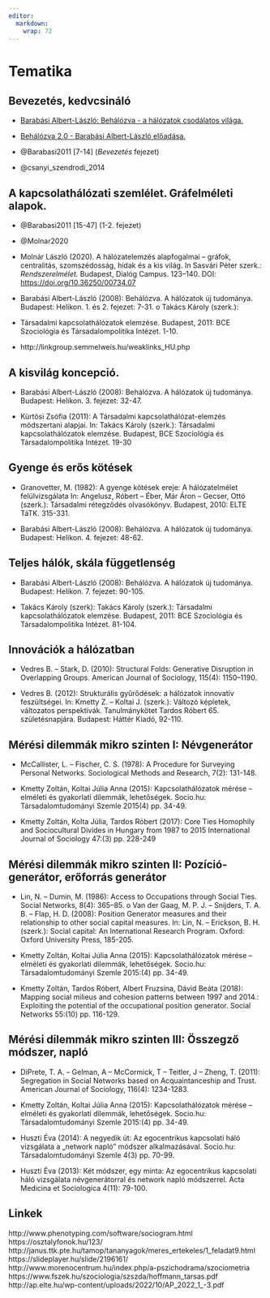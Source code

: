 ---
editor: 
  markdown: 
    wrap: 72
---

# Tematika {.unnumbered}


## Bevezetés, kedvcsináló

- [Barabási Albert-László: Behálózva - a hálózatok csodálatos világa.](https://www.youtube.com/watch?v=AZ1BCScp_Pk)

- [Behálózva 2.0 - Barabási Albert-László előadása.](https://www.digitalhungary.hu/e-volution/A-halozatok-fonntartanak-a-krizisben-is/16199/)

- @Barabasi2011 [7-14] (*Bevezetés* fejezet)

- @csanyi_szendrodi_2014

## A kapcsolathálózati szemlélet. Gráfelméleti alapok.

- @Barabasi2011 [15-47] (1-2. fejezet)

- @Molnar2020

- Molnár László (2020). A hálózatelemzés alapfogalmai – gráfok, centralitás, szomszédosság, hidak és a kis világ. In Sasvári Péter szerk.: *Rendszerelmélet.* Budapest, Dialóg Campus. 123–140. DOI: <https://doi.org/10.36250/00734.07>

- Barabási Albert-László (2008): Behálózva. A hálózatok új tudománya. Budapest: Helikon. 1. és 2. fejezet: 7-31. o Takács Károly (szerk.):

- Társadalmi kapcsolathálózatok elemzése. Budapest, 2011: BCE Szociológia és Társadalompolitika Intézet. 1-10.

- http://linkgroup.semmelweis.hu/weaklinks_HU.php

## A kisvilág koncepció. 

- Barabási Albert-László (2008): Behálózva. A hálózatok új tudománya. Budapest: Helikon. 3. fejezet: 32-47.

- Kürtösi Zsófia (2011): A Társadalmi kapcsolathálózat-elemzés módszertani alapjai. In: Takács Károly (szerk.): Társadalmi kapcsolathálózatok elemzése. Budapest, BCE Szociológia és Társadalompolitika Intézet. 19-30

## Gyenge és erős kötések

- Granovetter, M. (1982): A gyenge kötések ereje: A hálózatelmélet felülvizsgálata In: Angelusz, Róbert -- Éber, Már Áron -- Gecser, Ottó (szerk.): Társadalmi rétegződés olvasókönyv. Budapest, 2010: ELTE TáTK. 315-331.

- Barabási Albert-László (2008): Behálózva. A hálózatok új tudománya. Budapest: Helikon. 4. fejezet: 48-62.

## Teljes hálók, skála függetlenség

- Barabási Albert-László (2008): Behálózva. A hálózatok új tudománya. Budapest: Helikon. 7. fejezet: 90-105. 

- Takács Károly (szerk): Takács Károly (szerk.): Társadalmi kapcsolathálózatok elemzése. Budapest, 2011: BCE Szociológia és Társadalompolitika Intézet. 81-104. 

## Innovációk a hálózatban 

- Vedres B. -- Stark, D. (2010): Structural Folds: Generative Disruption in  Overlapping Groups. American Journal of Sociology, 115(4): 1150--1190. 

- Vedres B. (2012): Strukturális gyűrődések: a hálózatok innovatív feszültségei. In: Kmetty Z. -- Koltai J. (szerk.): Változó képletek, változatos perspektívák. Tanulmánykötet Tardos Róbert 65. születésnapjára. Budapest: Háttér Kiadó, 92-110. 

## Mérési dilemmák mikro szinten I: Névgenerátor 

- McCallister, L. -- Fischer, C. S. (1978): A Procedure for Surveying Personal Networks. Sociological Methods and Research, 7(2): 131-148. 

- Kmetty Zoltán, Koltai Júlia Anna (2015): Kapcsolathálózatok mérése -- elméleti és gyakorlati dilemmák, lehetőségek. Socio.hu: Társadalomtudományi Szemle 2015(4) pp. 34-49. 

- Kmetty Zoltán, Kolta Júlia, Tardos Róbert (2017): Core Ties Homophily and Sociocultural Divides in Hungary from 1987 to 2015 International Journal of Sociology 47:(3) pp. 228-249 

## Mérési dilemmák mikro szinten II: Pozíció-generátor, erőforrás generátor 

- Lin, N. -- Dumin, M. (1986): Access to Occupations through Social Ties. Social Networks, 8(4): 365--85. o Van der Gaag, M. P. J. -- Snijders, T.
A. B. -- Flap, H. D. (2008): Position Generator measures and their relationship to other social capital measures. In: Lin, N. -- Erickson, B. H. (szerk.): Social capital: An International Research Program. Oxford: Oxford University Press, 185-205. 

- Kmetty Zoltán, Koltai Júlia Anna (2015): Kapcsolathálózatok mérése -- elméleti és gyakorlati dilemmák, lehetőségek. Socio.hu: Társadalomtudományi Szemle 2015:(4) pp. 34-49. 

- Kmetty Zoltán, Tardos Róbert, Albert Fruzsina, Dávid Beáta (2018): Mapping social milieus and cohesion patterns between 1997 and 2014.: Exploiting the potential of the occupational position generator. Social Networks 55:(10) pp. 116-129. 

## Mérési dilemmák mikro szinten III: Összegző módszer, napló 

- DiPrete, T. A. -- Gelman, A -- McCormick, T -- Teitler, J -- Zheng, T. (2011): Segregation in Social Networks based on Acquaintanceship and Trust. American Journal of Sociology, 116(4): 1234-1283. 

- Kmetty Zoltán, Koltai Júlia Anna (2015): Kapcsolathálózatok mérése -- elméleti és gyakorlati dilemmák, lehetőségek. Socio.hu: Társadalomtudományi Szemle 2015:(4) pp. 34-49.

- Huszti Éva (2014): A negyedik út: Az egocentrikus kapcsolati háló vizsgálata a „network napló" módszer alkalmazásával. Socio.hu: Társadalomtudományi Szemle 4(3) pp. 70-99.

- Huszti Éva (2013): Két módszer, egy minta: Az egocentrikus kapcsolati háló vizsgálata névgenerátorral és network napló módszerrel. Acta Medicina et Sociologica 4(11): 79-100.


## Linkek

http://www.phenotyping.com/software/sociogram.html
https://osztalyfonok.hu/123/
http://janus.ttk.pte.hu/tamop/tananyagok/meres_ertekeles/1_feladat9.html
https://slideplayer.hu/slide/2196161/
http://www.morenocentrum.hu/index.php/a-pszichodrama/szociometria
https://www.fszek.hu/szociologia/szszda/hoffmann_tarsas.pdf
http://ap.elte.hu/wp-content/uploads/2022/10/AP_2022_1_-3.pdf
